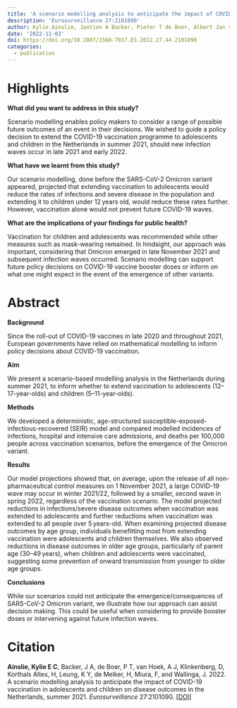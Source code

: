 ```yaml
---
title: 'A scenario modelling analysis to anticipate the impact of COVID-19 vaccination in adolescents and children on disease outcomes in the Netherlands, summer 2021.'
description: 'Eurosurveillance 27:2101090'
author: Kylie Ainslie, Jantien A Backer, Pieter T de Boer, Albert Jan van Hoek, Don Klinkenberg, Hester Korthals Altes, Ka Yin Leung, Hester de Melker, Fuminari Miura, and Jacco Wallinga
date: '2022-11-03'
doi: https://doi.org/10.2807/1560-7917.ES.2022.27.44.2101090
categories: 
  - publication
---
```


# Highlights

**What did you want to address in this study?**

Scenario modelling enables policy makers to consider a range of possible future outcomes of an event in their decisions. We wished to guide a policy decision to extend the COVID-19 vaccination programme to adolescents and children in the Netherlands in summer 2021, should new infection waves occur in late 2021 and early 2022.

**What have we learnt from this study?**

Our scenario modelling, done before the SARS-CoV-2 Omicron variant appeared, projected that extending vaccination to adolescents would reduce the rates of infections and severe disease in the population and extending it to children under 12 years old, would reduce these rates further. However, vaccination alone would not prevent future COVID-19 waves.

**What are the implications of your findings for public health?**

Vaccination for children and adolescents was recommended while other measures such as mask-wearing remained. In hindsight, our approach was important, considering that Omicron emerged in late November 2021 and subsequent infection waves occurred. Scenario modelling can support future policy decisions on COVID-19 vaccine booster doses or inform on what one might expect in the event of the emergence of other variants.

# Abstract

**Background**

Since the roll-out of COVID-19 vaccines in late 2020 and throughout 2021, European governments have relied on mathematical modelling to inform policy decisions about COVID-19 vaccination.

**Aim**

We present a scenario-based modelling analysis in the Netherlands during summer 2021, to inform whether to extend vaccination to adolescents (12--17-year-olds) and children (5--11-year-olds).

**Methods**

We developed a deterministic, age-structured susceptible-exposed-infectious-recovered (SEIR) model and compared modelled incidences of infections, hospital and intensive care admissions, and deaths per 100,000 people across vaccination scenarios, before the emergence of the Omicron variant.

**Results**

Our model projections showed that, on average, upon the release of all non-pharmaceutical control measures on 1 November 2021, a large COVID-19 wave may occur in winter 2021/22, followed by a smaller, second wave in spring 2022, regardless of the vaccination scenario. The model projected reductions in infections/severe disease outcomes when vaccination was extended to adolescents and further reductions when vaccination was extended to all people over 5 years-old. When examining projected disease outcomes by age group, individuals benefitting most from extending vaccination were adolescents and children themselves. We also observed reductions in disease outcomes in older age groups, particularly of parent age (30--49 years), when children and adolescents were vaccinated, suggesting some prevention of onward transmission from younger to older age groups.

**Conclusions**

While our scenarios could not anticipate the emergence/consequences of SARS-CoV-2 Omicron variant, we illustrate how our approach can assist decision making. This could be useful when considering to provide booster doses or intervening against future infection waves.

# Citation

**Ainslie, Kylie E C**, Backer, J A, de Boer, P T, van Hoek, A J, Klinkenberg, D, Korthals Altes, H, Leung, K Y, de Melker, H, Miura, F, and Wallinga, J. 2022. A scenario modelling analysis to anticipate the impact of COVID-19 vaccination in adolescents and children on disease outcomes in the Netherlands, summer 2021. *Eurosurveillance* 27:2101090. [\[DOI\]](https://doi.org/10.2807/1560-7917.ES.2022.27.44.2101090)
